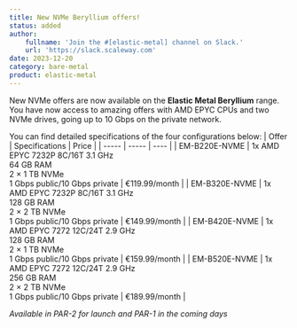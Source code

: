 ```yaml
---
title: New NVMe Beryllium offers!
status: added
author:
    fullname: 'Join the #[elastic-metal] channel on Slack.'
    url: 'https://slack.scaleway.com'
date: 2023-12-20
category: bare-metal
product: elastic-metal
---
```


New NVMe offers are now available on the **Elastic Metal Beryllium** range. <br/> You have now access to amazing offers with AMD EPYC CPUs and two NVMe drives, going up to 10 Gbps on the private network. 

You can find detailed specifications of the four configurations below:
| Offer | Specifications | Price |
| ----- | ----- | ---- |
| EM-B220E-NVME | 1x AMD EPYC 7232P 8C/16T 3.1 GHz<br/>64 GB RAM<br/>2 × 1 TB NVMe<br/>1 Gbps public/10 Gbps private  | €119.99/month |
| EM-B320E-NVME | 1x AMD EPYC 7232P 8C/16T 3.1 GHz<br/>128 GB RAM<br/>2 × 2 TB NVMe<br/>1 Gbps public/10 Gbps private | €149.99/month |
| EM-B420E-NVME | 1x AMD EPYC 7272 12C/24T 2.9 GHz<br/>128 GB RAM<br/>2 × 1 TB NVMe<br/>1 Gbps public/10 Gbps private | €159.99/month |
| EM-B520E-NVME | 1x AMD EPYC 7272 12C/24T 2.9 GHz<br/>256 GB RAM<br/>2 × 2 TB NVMe<br/>1 Gbps public/10 Gbps private | €189.99/month |

*Available in PAR-2 for launch and PAR-1 in the coming days*

